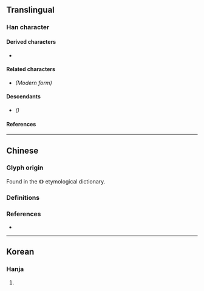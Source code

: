 {{also|五|メ|ㄨ|乂|乄}}
{{character info}}
==Translingual==

===Han character===
{{Han char|rn=4|rad=丿|as=01|sn=2|four=40000|canj=K|ids=⿻丿乀}}

====Derived characters====
* {{l|mul|[[䖊]], [[爻]], [[𬼆]], [[𪠣]], [[𡴷]], [[𤕜]], [[𠫤]], [[杀]], [[𣏂]], [[风]], [[龱]]}}

====Related characters====
* {{l|mul|[[五]]}} ''(Modern form)''

====Descendants====
* {{l|mul|ㄨ}} ''({{w|Bopomofo|Zhuyin alphabet}})''

====References====
{{Han ref|kx=0081.180|dkj=00115|hdz=10031.040|uh=3405}}

----

==Chinese==

===Glyph origin===
Found in the {{w|Shuowen Jiezi}} 《{{w2|zh|說文解字}}》 etymological dictionary.

===Definitions===
{{zh-see|五|a}}

===References===
* {{R:twedu|A00054-001}}

----

==Korean==

===Hanja===
{{ko-hanja|다섯|오}}

# {{rfdef|ko|sort=丿01}}
